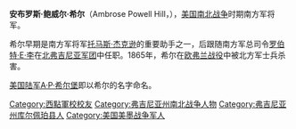{{Unreferenced|time=2020-07-05T00:35:48+00:00}}
{{Infobox military person
|name= 安布罗斯·鲍威尔·希尔<br/>Ambrose Powell Hill
|born= {{birth date|1825|11|9}}
|died= {{death date and age|1865|4|2|1825|11|9}}
|placeofbirth= [[弗吉尼亚州|弗吉尼亚州]][[库尔佩珀_(弗吉尼亚州)|库尔佩珀]]
|placeofdeath= [[弗吉尼亚州|弗吉尼亚州]][[彼得斯堡_(弗吉尼亚州)|彼得斯堡]]
|placeofburial=
|placeofburial_label= 
|image= [[File:Image_of_Lieutenant_General_A.P._Hill.jpg|200px]]
|caption= 
|nickname= "Little Powell"
|allegiance= [[美国|美国]]
|branch= [[美国陆军|美国陆军]]
|serviceyears=1847年-1865年
|rank= 中尉（美国）<br/>中将（南方军）
|commands=
|unit=
|battles= [[美墨战争|美墨战争]]<br/>[[塞米诺尔战争|塞米诺尔战争]]<br/>[[美国南北战争|美国南北战争]]
|awards=
|laterwork=
}}
'''安布罗斯·鲍威尔·希尔'''（Ambrose Powell Hill，{{bd|1825年|11月9日|1865年|4月2日|H}}），[[美国南北战争|美国南北战争]]时期南方军将军。

希尔早期是南方军将军[[托马斯·杰克逊|托马斯·杰克逊]]的重要助手之一，后跟随南方军总司令[[罗伯特·E·李|罗伯特·E·李]]在[[北弗吉尼亚军团|北弗吉尼亚军团]]中任职。1865年，希尔在[[欧弗兰战役|欧弗兰战役]]中被北方军士兵杀害。

[[美国陆军|美国陆军]][[A·P·希尔堡|A·P·希尔堡]]即以希尔的名字命名。

{{美利堅聯盟國陸軍中將|state=collapsed}}
{{Authority control}}
{{US-mil-bio-stub}}
{{DEFAULTSORT:Hill, Ambrose Powell}}
[[Category:西點軍校校友|Category:西點軍校校友]]
[[Category:弗吉尼亚州南北战争人物|Category:弗吉尼亚州南北战争人物]]
[[Category:弗吉尼亚州库尔佩珀县人|Category:弗吉尼亚州库尔佩珀县人]]
[[Category:美国美墨战争军人|Category:美国美墨战争军人]]